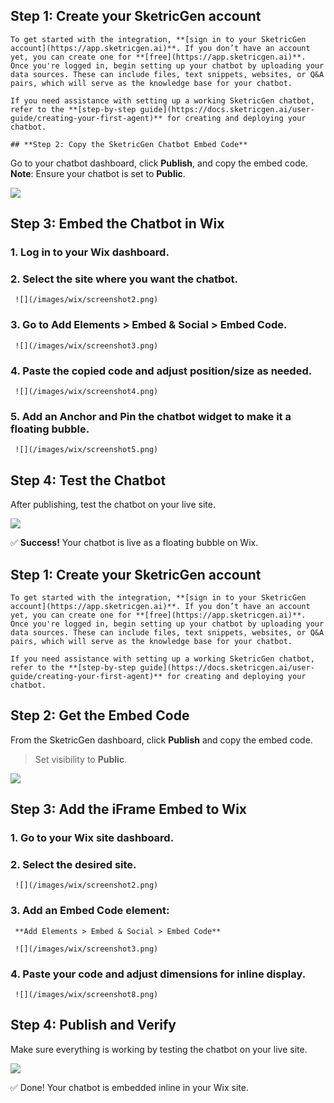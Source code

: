 <Tabs>
  <Tab title="Floating Chat Bubble">

  ## **Step 1: Create your SketricGen account**

    To get started with the integration, **[sign in to your SketricGen account](https://app.sketricgen.ai)**. If you don’t have an account yet, you can create one for **[free](https://app.sketricgen.ai)**. Once you're logged in, begin setting up your chatbot by uploading your data sources. These can include files, text snippets, websites, or Q&A pairs, which will serve as the knowledge base for your chatbot.

    If you need assistance with setting up a working SketricGen chatbot, refer to the **[step-by-step guide](https://docs.sketricgen.ai/user-guide/creating-your-first-agent)** for creating and deploying your chatbot.
    
    ## **Step 2: Copy the SketricGen Chatbot Embed Code**

  Go to your chatbot dashboard, click **Publish**, and copy the embed code.  
  **Note**: Ensure your chatbot is set to **Public**.

  ![](/images/wix/screenshot1.png)

  ## **Step 3: Embed the Chatbot in Wix**

  ### 1. Log in to your Wix dashboard.  
  ### 2. Select the site where you want the chatbot.

     ![](/images/wix/screenshot2.png)

  ### 3. Go to **Add Elements > Embed & Social > Embed Code**.

     ![](/images/wix/screenshot3.png)

  ### 4. Paste the copied code and adjust position/size as needed.

     ![](/images/wix/screenshot4.png)

  ### 5. Add an **Anchor** and **Pin** the chatbot widget to make it a floating bubble.

     ![](/images/wix/screenshot5.png)

  ## **Step 4: Test the Chatbot**

  After publishing, test the chatbot on your live site.

  ![](/images/wix/screenshot6.png)

  ✅ **Success!** Your chatbot is live as a floating bubble on Wix.

  </Tab>

  <Tab title="Inline iFrame Embed">

  ## **Step 1: Create your SketricGen account**

    To get started with the integration, **[sign in to your SketricGen account](https://app.sketricgen.ai)**. If you don’t have an account yet, you can create one for **[free](https://app.sketricgen.ai)**. Once you're logged in, begin setting up your chatbot by uploading your data sources. These can include files, text snippets, websites, or Q&A pairs, which will serve as the knowledge base for your chatbot.

    If you need assistance with setting up a working SketricGen chatbot, refer to the **[step-by-step guide](https://docs.sketricgen.ai/user-guide/creating-your-first-agent)** for creating and deploying your chatbot.

  ## **Step 2: Get the Embed Code**

  From the SketricGen dashboard, click **Publish** and copy the embed code.  
  > Set visibility to **Public**.

  ![](/images/wix/screenshot7.png)

  ## **Step 3: Add the iFrame Embed to Wix**

  ### 1. Go to your Wix site dashboard.  
  ### 2. Select the desired site.

     ![](/images/wix/screenshot2.png)

  ### 3. Add an **Embed Code** element:  
     **Add Elements > Embed & Social > Embed Code**

     ![](/images/wix/screenshot3.png)

  ### 4. Paste your code and adjust dimensions for inline display.

     ![](/images/wix/screenshot8.png)

  ## **Step 4: Publish and Verify**

  Make sure everything is working by testing the chatbot on your live site.

  ![](/images/wix/screenshot9.png)

  ✅ Done! Your chatbot is embedded inline in your Wix site.

  </Tab>
</Tabs>
